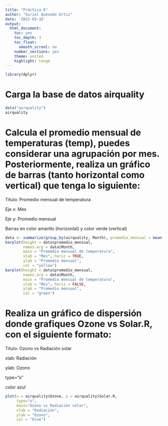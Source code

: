```yaml
---
title: "Práctica 6"
author: "Suriel Quevedo Ortiz"
date: '2022-03-16'
output:
  html_document:
    toc: yes
    toc_depth: 3
    toc_float:
      smooth_scrool: no
    number_sections: yes
    theme: united
    highlight: tango
---
```


```r
library(dplyr)
```

# Carga la base de datos airquality

```r
data("airquality")
airquality
```

# Calcula el promedio mensual de temperaturas (temp), puedes considerar una agrupación por mes. Posteriormente, realiza un gráfico de barras (tanto horizontal como vertical) que tenga lo siguiente:
  Título: Promedio mensual de temperatura
  
  Eje x: Mes
  
  Eje y: Promedio mensual
  
  Barras en color amarillo (horizontal) y color verde (vertical) 

```r
data <- summarize(group_by(airquality, Month), promedio_mensual = mean(Temp, na.rm = TRUE))
barplot(height = data$promedio_mensual,
        names.arg = data$Month,
        main = "Promedio mensual de temperatura",
        xlab = "Mes", horiz = TRUE,
        ylab = "Promedio mensual",
        col = "yellow")
barplot(height = data$promedio_mensual,
        names.arg = data$Month,
        main = "Promedio mensual de temperatura",
        xlab = "Mes", horiz = FALSE,
        ylab = "Promedio mensual",
        col = "green")
```

# Realiza un gráfico de dispersión donde grafiques Ozone vs Solar.R, con el siguiente formato:
  Título: Ozono vs Radiación solar
  
  xlab: Radiación
  
  ylab: Ozono
  
  type="o"
  
  color azul 

```r
plot(x = airquality$Ozone, y = airquality$Solar.R,
     type="o",
     main="Ozono vs Radiación solar",
     xlab = "Radiación",
     ylab = "Ozono",
     col = "blue")
```
